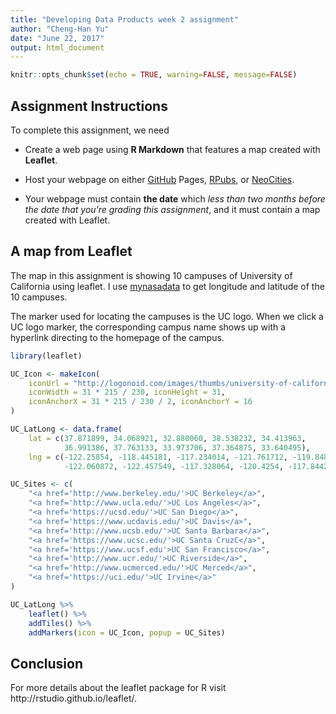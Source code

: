 ```yaml
---
title: "Developing Data Products week 2 assignment"
author: "Cheng-Han Yu"
date: "June 22, 2017"
output: html_document
---
```


```r
knitr::opts_chunk$set(echo = TRUE, warning=FALSE, message=FALSE)
```

## Assignment Instructions

To complete this assignment, we need

- Create a web page using **R Markdown** that features a map created with **Leaflet**.

- Host your webpage on either [GitHub](https://github.com) Pages, [RPubs](https://rpubs.com/), or [NeoCities](https://neocities.org/).

- Your webpage must contain **the date** which *less than two months before the date that you're grading this assignment*, and it must contain a map created with Leaflet.


## A map from Leaflet
The map in this assignment is showing 10 campuses of University of California using leaflet. I use [mynasadata](https://mynasadata.larc.nasa.gov/latitudelongitude-finder/) to get longitude and latitude of the 10 campuses.

The marker used for locating the campuses is the UC logo. When we click a UC logo marker, the corresponding campus name shows up with a hyperlink directing to the homepage of the campus.

```r
library(leaflet)

UC_Icon <- makeIcon(
    iconUrl = "http://logonoid.com/images/thumbs/university-of-california-logo.png",
    iconWidth = 31 * 215 / 230, iconHeight = 31,
    iconAnchorX = 31 * 215 / 230 / 2, iconAnchorY = 16
)

UC_LatLong <- data.frame(
    lat = c(37.871899, 34.068921, 32.880060, 38.538232, 34.413963, 
            36.991386, 37.763133, 33.973706, 37.364875, 33.640495),
    lng = c(-122.25854, -118.445181, -117.234014, -121.761712, -119.848947, 
            -122.060872, -122.457549, -117.328064, -120.4254, -117.844296))

UC_Sites <- c(
    "<a href='http://www.berkeley.edu/'>UC Berkeley</a>",
    "<a href='http://www.ucla.edu/'>UC Los Angeles</a>",
    "<a href='https://ucsd.edu/'>UC San Diego</a>",
    "<a href='https://www.ucdavis.edu/'>UC Davis</a>",
    "<a href='http://www.ucsb.edu/'>UC Santa Barbara</a>",
    "<a href='https://www.ucsc.edu/'>UC Santa CruzC</a>",
    "<a href='https://www.ucsf.edu'>UC San Francisco</a>",
    "<a href='http://www.ucr.edu/'>UC Riverside</a>",
    "<a href='http://www.ucmerced.edu/'>UC Merced</a>",
    "<a href='https://uci.edu/'>UC Irvine</a>"
)

UC_LatLong %>% 
    leaflet() %>%
    addTiles() %>%
    addMarkers(icon = UC_Icon, popup = UC_Sites)

```

## Conclusion
For more details about the leaflet package for R 
visit http://rstudio.github.io/leaflet/.
